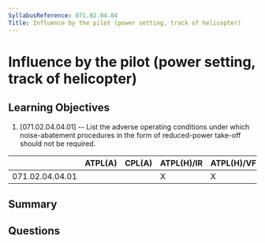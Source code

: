```yaml
---
SyllabusReference: 071.02.04.04
Title: Influence by the pilot (power setting, track of helicopter)
---
```


# Influence by the pilot (power setting, track of helicopter)

## Learning Objectives

1. [071.02.04.04.01] -- List the adverse operating conditions under which
   noise-abatement procedures in the form of reduced-power take-off should not
   be required.

|                 | ATPL(A) | CPL(A) | ATPL(H)/IR | ATPL(H)/VFR | CPL(H) | IR  | CBIR(A) |
| --------------- | ------- | ------ | ---------- | ----------- | ------ | --- | ------- |
| 071.02.04.04.01 |         |        | X          | X           | X      |     |         |

## Summary

## Questions
